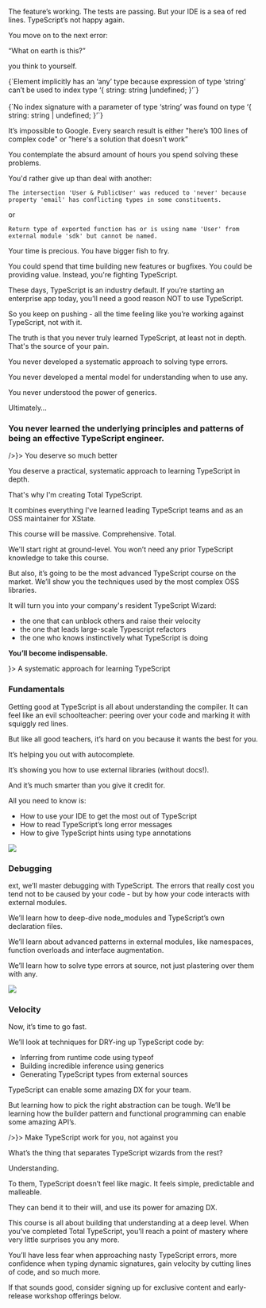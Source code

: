 <Section className="text-center pt-48 pb-24 prose-p:max-w-lg" backgroundImage="/assets/landing/bg-sea-of-red-lines@2x.png">

The feature’s working. The tests are passing. But your IDE is a sea of red lines. TypeScript’s not happy again.

You move on to the next error:

<p className="text-4xl font-heading">“What on earth is this?”</p>

you think to yourself.

<ErrorFromHell>
  {`Element implicitly has an ‘any’ type because expression of type ‘string’ can’t be used to index type ‘{ string: string |undefined; }’`}
  <br />
  <br />
  {`No index signature with a parameter of type ‘string’ was found on type ‘{ string: string | undefined; }’`}
</ErrorFromHell>

</Section>

<Section className="bg-gradient-to-b from-transparent to-[#081021]" backgroundImage="/assets/landing/5-red stars.png">

It’s impossible to Google. Every search result is either "here’s 100 lines of complex code" or "here's a solution that doesn't work”

You contemplate the absurd amount of hours you spend solving these problems.

You'd rather give up than deal with another:

<TypeError>

`The intersection 'User & PublicUser' was reduced to 'never' because property 'email' has conflicting types in some constituents.`

</TypeError>

<p className="text-center">or</p>

<TypeError>

`Return type of exported function has or is using name 'User' from external module 'sdk' but cannot be named. `

</TypeError>

</Section>

<Section className="bg-[#081021] pb-16 sm:pt-24 pt-10">

<SectionHeading className="max-w-2xl">
  Your time is precious. You have bigger fish to fry.
</SectionHeading>

You could spend that time building new features or bugfixes. You could be providing value. Instead, you're fighting TypeScript.

These days, TypeScript is an industry default. If you’re starting an enterprise app today, you’ll need a good reason NOT to use TypeScript.

So you keep on pushing - all the time feeling like you’re working against TypeScript, not with it.

The truth is that you never truly learned TypeScript, at least not in depth. That's the source of your pain.

You never developed a systematic approach to solving type errors.

You never developed a mental model for understanding when to use <span className="text-rose-400">any</span>.

You never understood the power of generics.

Ultimately…

### You never learned the underlying principles and patterns of being an effective TypeScript engineer.

</Section>

<Section className="pt-10" slot={<Image
  src="/assets/landing/bg-divider-3.png"
  layout="fill"
  className="pointer-events-none object-contain select-none"
  objectPosition="top center"
  
/>}>
<SectionHeading className="max-w-sm" dividerTop="/assets/landing/divider-8@2x.png" dividerBottom="/assets/landing/divider-7@2x.png">
You deserve so much better
</SectionHeading>

You deserve a practical, systematic approach to learning TypeScript in depth.

That's why I'm creating Total TypeScript.

It combines everything I've learned leading TypeScript teams and as an OSS maintainer for XState.

This course will be massive. Comprehensive. Total.

We'll start right at ground-level. You won’t need any prior TypeScript knowledge to take this course.

But also, it’s going to be the most advanced TypeScript course on the market. We’ll show you the techniques used by the most complex OSS libraries.

It will turn you into your company's resident TypeScript Wizard:

- the one that can unblock others and raise their velocity
- the one that leads large-scale Typescript refactors
- the one who knows instinctively what TypeScript is doing

**You’ll become indispensable.**

</Section>

<Section className="py-24 bg-[#081021]" slot={<Image
  src="/assets/landing/bg-divider-4.png"
  layout="fill"
  className="pointer-events-none object-contain select-none"
  objectPosition="top center"
/>}>
<SectionHeading className="max-w-xl" dividerTop="/assets/landing/divider-5@2x.png" dividerBottom="/assets/landing/divider-4@2x.png">
A systematic approach for learning TypeScript
</SectionHeading>

### Fundamentals

Getting good at TypeScript is all about understanding the compiler. It can feel like an evil schoolteacher: peering over your code and marking it with squiggly red lines.

But like all good teachers, it’s hard on you because it wants the best for you.

It’s helping you out with autocomplete.

It’s showing you how to use external libraries (without docs!).

And it’s much smarter than you give it credit for.

All you need to know is:

- How to use your IDE to get the most out of TypeScript
- How to read TypeScript’s long error messages
- How to give TypeScript hints using type annotations

<div className="flex items-center justify-center w-full overflow-visible h-24 translate-y-16 -z-10 pointer-events-none select-none relative">
  <Image
    src="/assets/landing/bg-divider-5.png"
    width={1512 / 1.2}
    height={378 / 1.2}
  />
</div>

### Debugging

ext, we’ll master debugging with TypeScript. The errors that really cost you tend not to be caused by your code - but by how your code interacts with external modules.

We’ll learn how to deep-dive node_modules and TypeScript’s own declaration files.

We’ll learn about advanced patterns in external modules, like namespaces, function overloads and interface augmentation.

We’ll learn how to solve type errors at source, not just plastering over them with any.

<div className="flex items-center justify-center sm:w-full w-56 overflow-visible h-24 sm:translate-x-1/4 translate-x-80 sm:translate-y-56 translate-y-24 -z-10 pointer-events-none select-none relative">
  <Image
    src="/assets/landing/cloud@2x.png"
    width={1184 / 3}
    height={1367 / 3}
  />
</div>

### Velocity

Now, it’s time to go fast.

We’ll look at techniques for DRY-ing up TypeScript code by:

- Inferring from runtime code using <span className="text-rose-400">typeof</span>
- Building incredible inference using generics
- Generating TypeScript types from external sources

TypeScript can enable some amazing DX for your team.

But learning how to pick the right abstraction can be tough. We’ll be learning how the builder pattern and functional programming can enable some amazing API’s.

</Section>

<Section className="pt-10" slot={<Image
  src="/assets/landing/bg-divider-6.png"
  layout="fill"
  className="pointer-events-none object-contain select-none"
  objectPosition="top center"
  
/>}>
<SectionHeading className="max-w-sm" dividerTop="/assets/landing/divider-1@2x.png" dividerBottom="/assets/landing/divider-2@2x.png">
Make TypeScript work for you, not against you
</SectionHeading>

What’s the thing that separates TypeScript wizards from the rest?

Understanding.

To them, TypeScript doesn’t feel like magic. It feels simple, predictable and malleable.

They can bend it to their will, and use its power for amazing DX.

This course is all about building that understanding at a deep level. When you’ve completed Total TypeScript, you’ll reach a point of mastery where very little surprises you any more.

You’ll have less fear when approaching nasty TypeScript errors, more confidence when typing dynamic signatures, gain velocity by cutting lines of code, and so much more.

If that sounds good, consider signing up for exclusive content and early-release workshop offerings below.

</Section>
